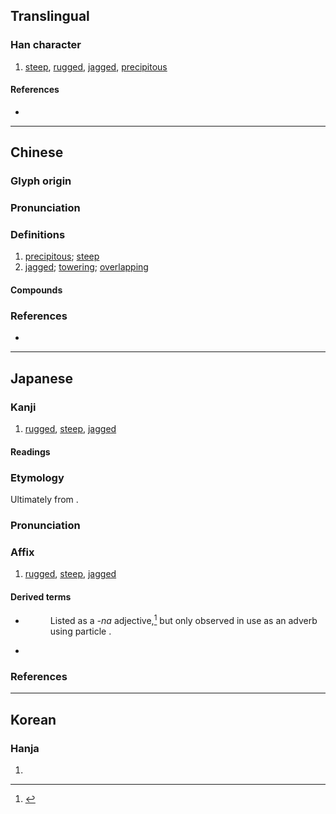 {{character info}}
==Translingual==

===Han character===
{{Han char|rn=46|rad=山|as=17|sn=20|four=27716|canj=UNRI|ids=⿰山毚}}

# [[steep]], [[rugged]], [[jagged]], [[precipitous]]

====References====
* {{Han ref|kx=0322.240|dkj=08618|dj=0622.360|hdz=10806.150|uh=5DC9|ud=24009|bh=C460|bd=50272}}

----

==Chinese==
{{zh-forms}}

===Glyph origin===
{{Han etym}}

===Pronunciation===
{{zh-pron
|m=chán
|c=caam4
|mc=y
|oc=y
|cat=
}}

===Definitions===
{{zh-hanzi}}

# [[precipitous]]; [[steep]]
# [[jagged]]; [[towering]]; [[overlapping]]

====Compounds====
{{zh-der|巉岩|巉巖|巉峭|巉岏|巉峻|巖巉|巉巉|巉崖|嵌巉|靜巉巉}}

===References===
* {{R:twedu|B00908}}

----

==Japanese==

===Kanji===
{{ja-kanji|grade=|rs=山17}}

# [[rugged]], [[steep]], [[jagged]] {{q|as of a [[mountain range]]}}

====Readings====
{{ja-readings
|goon=ぜん<ぜむ
|kanon=さん<さむ
|kanyoon=ざん
}}

===Etymology===
{{ja-kanjitab|yomi=kanyoon|ざん}}

Ultimately from {{der|ja|ltc|sort=さん'|-}} {{ltc-l|巉}}.

===Pronunciation===
{{ja-pron|ざん}}

===Affix===
{{ja-pos|affix|ざん}}

# {{lb|ja|sort=さん'|rare}} [[rugged]], [[steep]], [[jagged]] {{q|as of a [[mountain range]]}}

====Derived terms====
* {{ja-r|巉巌|ざんがん|jagged and steep|pos=said of a mountain}}
*: Listed as a ''-na'' adjective,<ref name="KDJ2-巉巖">{{R:Nihon Kokugo Daijiten 2|巉巖}}</ref> but only observed in use as an adverb using particle {{ja-r|に}}.
* {{ja-r|巉岸|ざんがん|a jagged and steep [[bank]] or [[shore]]}}

===References===
<references/>

----

==Korean==

===Hanja===
{{ko-hanja|hangeul=참|rv=cham|mr=ch'am}}

# {{rfdef|ko|sort=山17}}